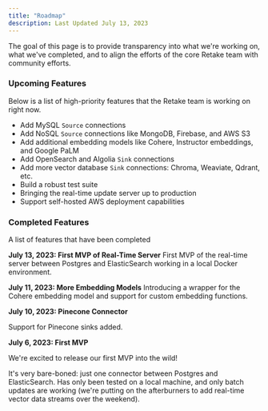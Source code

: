 ```yaml
---
title: "Roadmap"
description: Last Updated July 13, 2023
---
```


The goal of this page is to provide transparency into what we're working on, what we've completed, and to align
the efforts of the core Retake team with community efforts.

### Upcoming Features

Below is a list of high-priority features that the Retake team is working on right now.

- Add MySQL `Source` connections
- Add NoSQL `Source` connections like MongoDB, Firebase, and AWS S3
- Add additional embedding models like Cohere, Instructor embeddings, and Google PaLM
- Add OpenSearch and Algolia `Sink` connections
- Add more vector database `Sink` connections: Chroma, Weaviate, Qdrant, etc.
- Build a robust test suite
- Bringing the real-time update server up to production
- Support self-hosted AWS deployment capabilities

### Completed Features

A list of features that have been completed

**July 13, 2023: First MVP of Real-Time Server**
First MVP of the real-time server between Postgres and ElasticSearch working in a local Docker environment.

**July 11, 2023: More Embedding Models**
Introducing a wrapper for the Cohere embedding model and support for custom embedding functions.

**July 10, 2023: Pinecone Connector**

Support for Pinecone sinks added.

**July 6, 2023: First MVP**

We're excited to release our first MVP into the wild!

It's very bare-boned: just one connector between Postgres and ElasticSearch. Has only been tested on a local machine,
and only batch updates are working (we're putting on the afterburners to add real-time vector data streams over the weekend).
